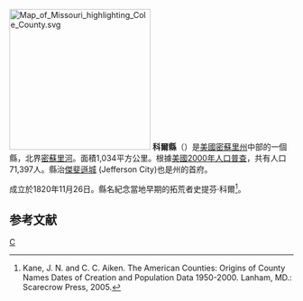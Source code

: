 {{noteTA
|T=zh-hans:科尔县 (密苏里州);zh-hk:科爾縣 (密蘇里州);zh-tw:科爾郡 (密蘇里州);
}}
[[File:Map_of_Missouri_highlighting_Cole_County.svg|250px]]
'''科爾縣'''（{{lang-en|Cole County}}）是[[美國|美國]][[密蘇里州|密蘇里州]]中部的一個縣，北界[[密蘇里河|密蘇里河]]。面積1,034平方公里。根據[[美國2000年人口普查|美國2000年人口普查]]，共有人口71,397人。縣治[[傑斐遜城_(密蘇里州)|傑斐遜城]] (Jefferson City)也是州的首府。

成立於1820年11月26日。縣名紀念當地早期的拓荒者史提芬·科爾<ref>Kane, J. N. and C. C. Aiken. The American Counties: Origins of County Names Dates of Creation and Population Data 1950-2000. Lanham, MD.: Scarecrow Press, 2005.</ref>。

== 参考文献 ==
<div class="references-small">
<references />
</div>

[[Category:密苏里州行政区划|C]]